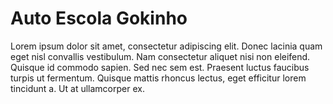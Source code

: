 
<Meta title="Introduction/Welcome" />

# Auto Escola Gokinho

Lorem ipsum dolor sit amet, consectetur adipiscing elit. Donec lacinia quam eget nisl convallis vestibulum. Nam consectetur aliquet nisi non eleifend. Quisque id commodo sapien. Sed nec sem est. Praesent luctus faucibus turpis ut fermentum. Quisque mattis rhoncus lectus, eget efficitur lorem tincidunt a. Ut at ullamcorper ex.
